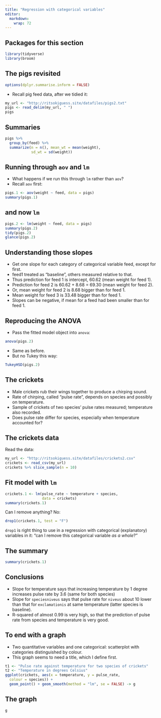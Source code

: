 ```yaml
---
title: "Regression with categorical variables"
editor: 
  markdown: 
    wrap: 72
---
```


## Packages for this section

```r
library(tidyverse)
library(broom)
```

## The pigs revisited

```r
options(dplyr.summarise.inform = FALSE)
```

-   Recall pig feed data, after we tidied it:

```r
my_url <- "http://ritsokiguess.site/datafiles/pigs2.txt"
pigs <- read_delim(my_url, " ")
pigs 
```

## Summaries

```r
pigs %>%
  group_by(feed) %>%
  summarize(n = n(), mean_wt = mean(weight), 
            sd_wt = sd(weight))
```

## Running through `aov` and `lm`

-   What happens if we run this through `lm` rather than `aov`?
-   Recall `aov` first:

```r
pigs.1 <- aov(weight ~ feed, data = pigs)
summary(pigs.1)
```

## and now `lm`

\footnotesize

```r
pigs.2 <- lm(weight ~ feed, data = pigs)
summary(pigs.2)
tidy(pigs.2)
glance(pigs.2)
```

\normalsize

## Understanding those slopes {.scrollable}

-   Get one slope for each category of categorical variable feed, except
    for first.
-   feed1 treated as "baseline", others measured relative to that.
-   Thus prediction for feed 1 is intercept, 60.62 (mean weight for feed
    1).
-   Prediction for feed 2 is 60.62 + 8.68 = 69.30 (mean weight for feed
    2).
-   Or, mean weight for feed 2 is 8.68 bigger than for feed 1.
-   Mean weight for feed 3 is 33.48 bigger than for feed 1.
-   Slopes can be negative, if mean for a feed had been smaller than for
    feed 1.

## Reproducing the ANOVA

-   Pass the fitted model object into `anova`:

\footnotesize

```r
anova(pigs.2)
```

\normalsize

-   Same as before.
-   But no Tukey this way:

\footnotesize

```r
TukeyHSD(pigs.2)
```

\normalsize

## The crickets

-   Male crickets rub their wings together to produce a chirping sound.
-   Rate of chirping, called "pulse rate", depends on species and
    possibly on temperature.
-   Sample of crickets of two species' pulse rates measured; temperature
    also recorded.
-   Does pulse rate differ for species, especially when temperature
    accounted for?

## The crickets data

Read the data:

```r
my_url <- "http://ritsokiguess.site/datafiles/crickets2.csv"
crickets <- read_csv(my_url)
crickets %>% slice_sample(n = 10)
```

## Fit model with `lm`

```r
crickets.1 <- lm(pulse_rate ~ temperature + species, 
                 data = crickets)
summary(crickets.1)
```

Can I remove anything? No:

```r
drop1(crickets.1, test = "F") 
```

`drop1` is right thing to use in a regression with categorical
(explanatory) variables in it: "can I remove this categorical variable
*as a whole*?"

## The summary

```r
summary(crickets.1)
```

## Conclusions

-   Slope for temperature says that increasing temperature by 1 degree
    increases pulse rate by 3.6 (same for both species)
-   Slope for `speciesniveus` says that pulse rate for `niveus` about 10
    lower than that for `exclamationis` at same temperature (latter
    species is baseline).
-   R-squared of almost 0.99 is very high, so that the prediction of
    pulse rate from species and temperature is very good.

## To end with a graph

-   Two quantitative variables and one categorical: scatterplot with
    categories distinguished by colour.
-   This graph seems to need a title, which I define first.

```r
t1 <- "Pulse rate against temperature for two species of crickets"
t2 <- "Temperature in degrees Celsius"
ggplot(crickets, aes(x = temperature, y = pulse_rate,
  colour = species)) +
  geom_point() + geom_smooth(method = "lm", se = FALSE) -> g
```

## The graph

```r
g
```
